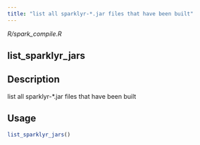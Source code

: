 ```yaml
---
title: "list all sparklyr-*.jar files that have been built"
---
```


*R/spark_compile.R*

## list_sparklyr_jars

## Description
list all sparklyr-*.jar files that have been built 


## Usage
```r
list_sparklyr_jars() 
```








